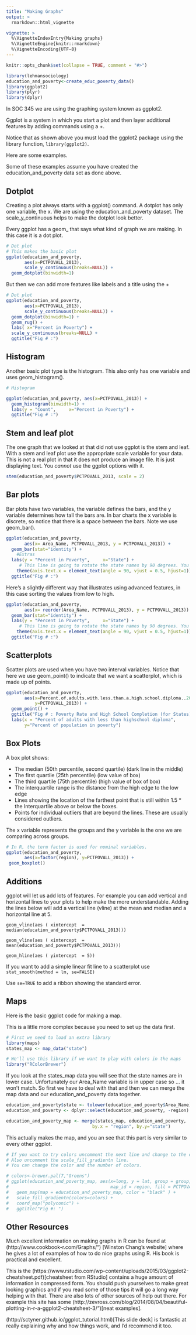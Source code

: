 ```yaml
---
title: "Making Graphs"
output: > 
  rmarkdown::html_vignette 

vignette: >
  %\VignetteIndexEntry{Making graphs}
  %\VignetteEngine{knitr::rmarkdown}
  %\VignetteEncoding{UTF-8}
---
```

```r
knitr::opts_chunk$set(collapse = TRUE, comment = "#>")
```

```r

library(lehmansociology)
education_and_poverty<-create_educ_poverty_data()
library(ggplot2)
library(plyr)
library(dplyr)
```
In SOC 345 we are using the graphing system known as ggplot2.

Ggplot is a system in which you start a plot and then layer additional features by adding 
commands using a +.

Notice that as shown above you must load the ggplot2 package using the library function, 
`library(ggplot2)`.

Here are some examples. 

Some of these examples assume you have created the education_and_poverty data set as done above.


## Dotplot
Creating a plot always starts with a  ggplot()  command.
A dotplot has only one variable, the x. 
We are using the education_and_poverty dataset.
The scale_y_continuous helps to make the dotplot look better.

Every ggplot has a geom_  that says what kind of graph we are making.  In this case it is a dot plot.

````r
# Dot plot
# This makes the basic plot
ggplot(education_and_poverty,
       aes(x=PCTPOVALL_2013),
       scale_y_continuous(breaks=NULL)) +
  geom_dotplot(binwidth=1) 

````

But then we can add more features like labels and a title using the +

````r
# Dot plot
ggplot(education_and_poverty,
       aes(x=PCTPOVALL_2013),
       scale_y_continuous(breaks=NULL)) +
  geom_dotplot(binwidth=1) +
  geom_rug() +
  labs( x="Percent in Poverty") +
  scale_y_continuous(breaks=NULL) +
  ggtitle("Fig # :")

````

## Histogram

Another basic plot type is the histogram. 
This also only has one variable and uses geom_histogram().

````r
# Histogram

ggplot(education_and_poverty, aes(x=PCTPOVALL_2013)) +
  geom_histogram(binwidth=1) +
  labs(y = "Count",     x="Percent in Poverty") +
  ggtitle("Fig # :")

````

## Stem and leaf plot

The one graph that we looked at that did not use ggplot is the stem and leaf.
With a stem and leaf plot use the appropriate scale variable for your data. 
This is not a real plot in that it does not produce an image file. It is just displaying text. You *cannot* use the ggplot options with it.

```r

stem(education_and_poverty$PCTPOVALL_2013, scale = 2)

```


## Bar plots
Bar plots have two variables, the  variable defines the bars, and the y variable determines how tall the bars are.
In bar charts the x variable is discrete, so notice that there is a space between the bars.
Note we use geom_bar().

```r

ggplot(education_and_poverty, 
       aes(x= Area_Name, PCTPOVALL_2013, y = PCTPOVALL_2013)) +
  geom_bar(stat="identity") +
    #Extras
  labs(y = "Percent in Poverty",     x="State") +
     # This line is going to rotate the state names by 90 degrees. You can try other values.
    theme(axis.text.x = element_text(angle = 90, vjust = 0.5, hjust=1)) +
  ggtitle("Fig # :")

```

Here's a slightly different way that illustrates using advanced features, in this case sorting the values from low to high.

```r

ggplot(education_and_poverty, 
       aes(x= reorder(Area_Name, PCTPOVALL_2013), y = PCTPOVALL_2013)) +
  geom_bar(stat="identity") +
  labs(y = "Percent in Poverty",     x="State") +
     # This line is going to rotate the state names by 90 degrees. You can try other values.
    theme(axis.text.x = element_text(angle = 90, vjust = 0.5, hjust=1)) +
  ggtitle("Fig # :")

```


## Scatterplots

Scatter plots are used when you have two interval variables.
Notice that here we use geom_point() to indicate that we want a scatterplot, which is made up of points. 

```r
ggplot(education_and_poverty,
       aes(x=Percent.of.adults.with.less.than.a.high.school.diploma..2009.2013,
           y=PCTPOVALL_2013)) +
  geom_point() +
  ggtitle("Fig # : Poverty Rate and High School Completion (for States)") +
  labs(x = "Percent of adults with less than highschool diploma",  
       y="Percent of population in poverty") 
```


## Box Plots
A box plot shows: 

 * The median (50th percentile, second quartile) (dark line in the middle)
 * The first quartile (25th percentile) (low value of box)
 * The third quartile (75th percentile) (high value of box of box)
 * The interquartile range is the distance from the high edge to the low edge
 * Lines showing the location of the farthest point that is still within  1.5 * the Interquartile above or below the boxes.
 * Points for individual outliers that are beyond the lines. These are usually considered outliers.
 
The x variable represents the groups and the y variable is the one we are comparing across groups.
 
```r

# In R, the term factor is used for nominal variables.
ggplot(education_and_poverty, 
       aes(x=factor(region), y=PCTPOVALL_2013)) +
 geom_boxplot()

```

## Additions

ggplot will let us add lots of features. 
For example you can add vertical and horizontal lines to your plots to help make the more understandable.
Adding the lines below will add a vertical line (vline) at the mean and median and a horizontal line at 5.

   `geom_vline(aes ( xintercept  = median(education_and_poverty$PCTPOVALL_2013)))`
 
   `geom_vline(aes ( xintercept  = mean(education_and_poverty$PCTPOVALL_2013)))`  

   `geom_hline(aes ( yintercept  = 5))` 
   
If you want to add a simple linear fit line to a scatterplot use 
    `stat_smooth(method = lm, se=FALSE)`  
    
Use `se=TRUE` to add a ribbon showing the standard error.   
    
## Maps

Here is the basic ggplot code for making a map.

This is a little more complex because you need to set up the data first.
```r
# First we need to load an extra library
library(maps)
states_map <- map_data("state")

# We'll use this library if we want to play with colors in the maps
library("RColorBrewer")

```
If you look at the states_map data you will see that the state names are in lower case.
Unfortunately our Area_Name variable is in upper case so ... it won't match.  So first we have to deal with that and then we can merge the map data and our education_and_poverty data together.

```r

education_and_poverty$state <- tolower(education_and_poverty$Area_Name)
education_and_poverty <- dplyr::select(education_and_poverty, -region)

education_and_poverty_map <- merge(states_map, education_and_poverty, 
                                 by.x = "region", by.y="state")

```


This actually makes the map, and you an see that this part is very similar to every other ggplot.

```r
# If you want to try colors uncomment the next line and change to the color you want.
# Also uncomment the scale_fill_gradientn line.
# You can change the color and the number of colors.

# colors<-brewer.pal(7,"Greens")
# ggplot(education_and_poverty_map, aes(x=long, y = lat, group = group, 
#                                       map_id = region, fill = PCTPOVALL_2013)) +
#   geom_map(map = education_and_poverty_map, color = "black" ) +
#   scale_fill_gradientn(colors=colors) +
#   coord_map("polyconic") +
#   ggtitle("Fig #: ")

```

## Other Resources

Much excellent information on making graphs in R can be found at (http://www.cookbook-r.com/Graphs/") [Winston Chang's website] where he gives a lot of examples of how to do nice graphs using R. His book is practical and excellent.</p>
<p>This is the (https://www.rstudio.com/wp-content/uploads/2015/03/ggplot2-cheatsheet.pdf)[cheatsheet from RStudio] contains a huge amount of information in compressed form. 
You should push yourselves to make great looking graphics and if you read some of those tips it will go a long way helping with that.
There are also lots of other sources of help out there. For example this site has some  (http://zevross.com/blog/2014/08/04/beautiful-plotting-in-r-a-ggplot2-cheatsheet-3/")[neat examples].

(http://sctyner.github.io/ggplot_tutorial.html)[This slide deck] is fantastic at really explaining why and how things work, and I'd recommend it too.
